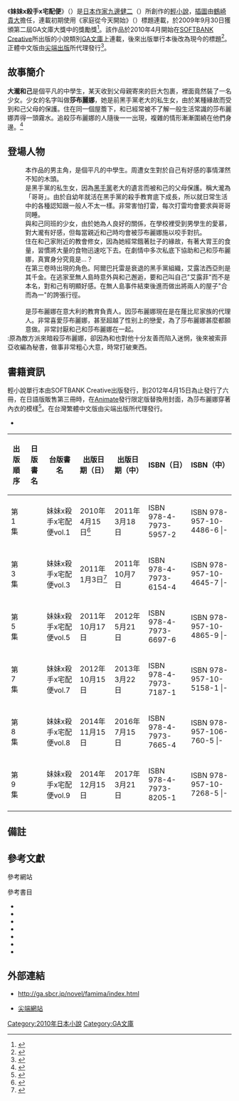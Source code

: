 {{unfinished}}
{{Infobox animanga/Headerofja
|標題= 妹妹x殺手x宅配便
|圖像= Famimattu01.jpg
|尺寸=180px
|說明=《妹妹x殺手x宅急便》第一集封面
|日文名稱= ふぁみまっ!
|英文名稱= 
|假名= ふぁみまっ!
|羅馬字= 
|類型= 
}}
{{Infobox animanga/name
|作品原名= {{lang|ja|ふぁみまっ!}}
|官方譯名= 
|正式譯名= {{flagicon|Taiwan}} {{flagicon|HKG}} 妹妹x殺手x宅配便
|常用譯名= 全家！
}}
{{Infobox animanga/Novel
|輕小說= 是
|標題= 妹妹x殺手x宅配便
|作者= [[九邊健二|九邊健二]]
|插圖= [[鶴崎貴大|鶴崎貴大]]
|出版社= {{flagicon|Japan}} [[Softbank|SOFTBANK Creative]]<br />{{flagicon|Taiwan}} {{flagicon|HKG}} [[尖端出版|尖端出版]]
|連載雜誌= 
|label= [[GA文庫|GA文庫]]
|發售日= 
|開始= 2010年4月
|結束= 2014年12月
|冊數= {{flagicon|Japan}} 9冊（2014年12月）<br>{{flagicon|ROC}} 9冊（2017年3月）
|話數= 
|其他= 
}}
{{Infobox animanga/Footerofja}}

《'''妹妹x殺手x宅配便'''》（{{lang-ja|ふぁみまっ!}}）是[[日本|日本]][[作家|作家]][[九邊健二|九邊健二]]（{{lang|ja|九辺ケンジ}}）所創作的[[輕小說|輕小說]]，[[插圖|插圖]]由[[鶴崎貴大|鶴崎貴大]]擔任，連載初期使用《家庭從今天開始》（{{lang|ja|今日からファミリー}}）標題連載，於2009年9月30日獲頒第二屆GA文庫大獎{{noteTag|1='''GA文庫大獎'''（[[GA文庫大獎|GA文庫大賞]]）是由日本[[Softbank|SOFTBANK Creative]]所評選頒發出來的獎賞。}}中的獎勵獎<ref>{{cite web|url=http://ga.sbcr.jp/novel/taisyo/02/index.html|script-title=ja:GA文庫大賞：途中経過＆結果発表」|publisher={{lang|ja|GA文庫}}|date=2009-09-30|accessdate=2011-03-01|language=ja|archive-date=2011-10-26|archive-url=https://web.archive.org/web/20111026174521/http://ga.sbcr.jp/novel/taisyo/02/index.html|dead-url=no}}</ref>。該作品於2010年4月開始在[[Softbank|SOFTBANK Creative]]所出版的小說類別[[GA文庫|GA文庫]]上連載，後來出版單行本後改為現今的標題<ref>{{cite web|url=http://ga.sbcr.jp/novel/taisyo/02/index3.html|script-title=ja:GA文庫大賞：途中経過＆結果発表」|publisher={{lang|ja|GA文庫}}|date=2010-04-30|accessdate=2011-03-01|language=ja|archive-date=2016-09-11|archive-url=https://web.archive.org/web/20160911223033/http://ga.sbcr.jp/novel/taisyo/02/index3.html|dead-url=no}}</ref>。正體中文版由[[尖端出版|尖端出版]]所代理發行<ref name="ZH">{{cite web|url=http://www.cdnews.biz/cdnews_site/docDetail.jsp?coluid=433&docid=101448781|title=尖端出版2011年三月份輕小說新書書訊|publisher=中央日報網路報|date=2011-02-23|accessdate=2011-03-01|language=zh|archive-url=https://web.archive.org/web/20151222120934/http://www.cdnews.biz/cdnews_site/docDetail.jsp?coluid=433&docid=101448781|archive-date=2015-12-22|dead-url=yes}}</ref>。

== 故事簡介 ==
'''大瀧和己'''是個平凡的中學生，某天收到父母親寄來的巨大包裹，裡面竟然裝了一名少女。少女的名字叫做'''莎布麗娜'''，她是前黑手黨老大的私生女，由於某種緣故而受到和己父母的保護。住在同一個屋簷下，和已經常被不了解一般生活常識的莎布麗娜弄得一頭霧水。追殺莎布麗娜的人隨後一一出現，複雜的情形漸漸圍繞在他們身邊。<ref>{{cite web |url=http://acg.gamer.com.tw/acgDetail.php?s=44757 |title=妹妹x殺手x宅急便 |publisher=巴哈姆特 |accessdate=2011-03-01 |language=zh |archive-date=2014-01-09 |archive-url=https://web.archive.org/web/20140109092218/http://acg.gamer.com.tw/acgDetail.php?s=44757 |dead-url=no }}</ref>

== 登場人物 ==
; {{nihongo|大瀧 和己|大滝 和己（おおたき かずき）}}
:本作品的男主角，是個平凡的中學生。周遭女生對於自己有好感的事情渾然不知的木頭。
; {{nihongo|莎布麗娜|サブリナ}}
:是黑手黨的私生女，因為[[黑手黨|黑手黨]]老大的遺言而被和己的父母保護。稱大瀧為「哥哥」。由於自幼年就活在黑手黨的殺手教育底下成長，所以就日常生活中的各種認知跟一般人不太一樣。非常害怕打雷，每次打雷均會要求與哥哥同睡。
; {{nihongo|木之下 沙希|木ノ下 沙希（きのした さき）}}
:與和己同班的少女，由於她為人良好的關係，在學校裡受到男學生的愛慕，對大瀧有好感，但每當親近和己時均會被莎布麗娜施以咬手對抗。
; {{nihongo|橘 泉奈|橘 いずな（たちばな いずな）}}
:住在和己家附近的教會修女，因為她經常餓著肚子的緣故，有著大胃王的食量，習慣將大量的食物迅速吃下去。在劇情中多次私底下協助和己和莎布麗娜，真實身分究竟是...？
; {{nihongo|艾露法西亞 阿爾巴托雷| }}
:在第三卷時出現的角色。阿爾巴托雷是衰退的黑手黨組織，艾露法西亞則是其千金。在逃家至無人島時意外與和己邂逅，要和己叫自己"艾露菲"而不是本名，對和己有明顯好感。在無人島事件結束後進而做出將兩人的屋子"合而為一"的誇張行徑。
; {{nihongo|路加 羅索| }}
; {{nihongo|索菲亞| }}
:是莎布麗娜在意大利的教育負責人。因莎布麗娜現在是在蕯比尼家族的代理人。非常喜愛莎布麗娜，甚至超越了性别上的戀愛，為了莎布麗娜甚麼都願意做。非常討厭和己和莎布麗娜在一起。
; {{nihongo|克萊麗琪 卡莉娜|}}:原為敵方派來暗殺莎布麗娜，卻因為和也對他十分友善而陷入迷惘，後來被索菲亞收編為秘書，做事非常粗心大意，時常打破東西。

== 書籍資訊 ==
輕小說單行本由SOFTBANK Creative出版發行，到2012年4月15日為止發行了六冊，在日語版販售第三冊時，在[[Animate|Animate]]發行限定版替換用封面，為莎布麗娜穿著內衣的模樣<ref>{{cite web|url=http://ga.sbcr.jp/mgabunko/016395/|script-title=ja:『ふぁみまっ！３』にアニメイト限定版が登場！|publisher={{lang|ja|GA Graphic}}|date=2010-12-31|accessdate=2011-03-01|language=ja|archive-date=2011-03-11|archive-url=https://web.archive.org/web/20110311160426/http://ga.sbcr.jp/mgabunko/016395/|dead-url=yes}}</ref>。在台灣繁體中文版由尖端出版所代理發行。
*
{| border="0"  cellpadding="3px" style="border: 1px solid #999; background-color:#FFFFFF; "
|-align="center" bgcolor="#cccccc"
!出版順序!!日版書名!!台版書名!!出版日期（日）!!出版日期（中）!!ISBN（日）!!ISBN（中）
|-
|第1集||{{lang|ja|ふぁみまっ！1}}||妹妹x殺手x宅配便vol.1||2010年4月15日<ref>{{cite web|url=http://blog.livedoor.jp/geek/archives/51013039.html|script-title=ja:GA文庫の４月新刊POPが自虐的「ど、どうせ電撃文庫を買うつもりなんでしょ？」|publisher={{lang|ja|アキバBlog}}|date=2010-04-06|accessdate=2011-03-01|language=ja|archive-date=2011-03-17|archive-url=https://web.archive.org/web/20110317050225/http://blog.livedoor.jp/geek/archives/51013039.html|dead-url=no}}</ref>||2011年3月18日||ISBN 978-4-7973-5957-2||ISBN 978-957-10-4486-6
|-{{grey row}}
|第2集||{{lang|ja|ふぁみまっ！2}}||妹妹x殺手x宅配便vol.2||2010年8月15日||2011年8月5日|| ISBN 978-4-7973-6080-6||ISBN 978-957-10-4596-2
|-
|第3集||{{lang|ja|ふぁみまっ！3}}||妹妹x殺手x宅配便vol.3||2011年1月3日<ref>{{cite web|url=http://blog.livedoor.jp/geek/archives/51174569.html|script-title=ja:ふぁみまっ！３巻 「空から"ぱんつ"が降ってきた―！？」」|publisher={{lang|ja|アキバBlog}}|date=2011-01-13|accessdate=2011-03-01|language=ja|archive-date=2011-01-16|archive-url=https://web.archive.org/web/20110116194116/http://blog.livedoor.jp/geek/archives/51174569.html|dead-url=no}}</ref>||2011年10月7日|| ISBN 978-4-7973-6154-4||ISBN 978-957-10-4645-7
|-{{grey row}}
|第4集||{{lang|ja|ふぁみまっ！4}}||妹妹x殺手x宅配便vol.4||2011年5月15日||2012年1月13日|| ISBN 978-4-7973-6512-2||ISBN 978-957-10-4737-9
|-
|第5集||{{lang|ja|ふぁみまっ！5}}||妹妹x殺手x宅配便vol.5||2011年10月17日||2012年5月21日|| ISBN 978-4-7973-6697-6||ISBN 978-957-10-4865-9
|-{{grey row}}
|第6集||{{lang|ja|ふぁみまっ！6}}||妹妹x殺手x宅配便vol.6||2012年4月15日||2012年10月19日|| ISBN 978-4-7973-6887-1||ISBN 978-957-10-5010-2
|-
|第7集||{{lang|ja|ふぁみまっ！7}}||妹妹x殺手x宅配便vol.7||2012年10月15日||2013年3月22日|| ISBN 978-4-7973-7187-1||ISBN 978-957-10-5158-1
|-{{grey row}}
|-
|第8集||{{lang|ja|ふぁみまっ！8}}||妹妹x殺手x宅配便vol.8||2014年11月15日||2016年7月15日|| ISBN 978-4-7973-7665-4||ISBN 978-957-106-760-5 
|-{{grey row}}
|-
|第9集||{{lang|ja|ふぁみまっ！9}}||妹妹x殺手x宅配便vol.9||2014年12月15日||2017年3月21日
| ISBN 978-4-7973-8205-1||ISBN 978-957-10-7268-5
|-{{grey row}}
|}

== 備註 ==
<div class="references-small">
{{notefoot}}
</div>
== 參考文獻 ==
<div class="references-small">
;參考網站
<references />
;參考書目
*{{cite book zh|author={{lang|ja|九辺ケンジ}}|title=《{{lang|ja|ふぁみまっ! 1}}》 |date=2010年4月30日|publisher=SOFTBANK Creative|location=東京|language=ja|isbn=9784797359572|}}
*{{cite book zh|author={{lang|ja|九辺ケンジ}}|title=《{{lang|ja|ふぁみまっ! 2}}》 |date=2010年8月15日|publisher=SOFTBANK Creative|location=東京|language=ja|isbn=9784797360806|}}
*{{cite book zh|author={{lang|ja|九辺ケンジ}}|title=《{{lang|ja|ふぁみまっ! 3}}》 |date=2011年1月3日|publisher=SOFTBANK Creative|location=東京|language=ja|isbn=9784797361544|}}
*{{cite book zh|author={{lang|ja|九辺ケンジ}}|title=《{{lang|ja|ふぁみまっ! 4}}》 |date=2011年5月15日|publisher=SOFTBANK Creative|location=東京|language=ja|isbn=9784797365122|}}
*{{cite book zh|author={{lang|ja|九辺ケンジ}}|title=《{{lang|ja|ふぁみまっ! 5}}》 |date=2011年10月17日|publisher=SOFTBANK Creative|location=東京|language=ja|isbn=9784797366976|}}
*{{cite book zh|author={{lang|ja|九辺ケンジ}}|title=《{{lang|ja|ふぁみまっ! 6}}》 |date=2012年4月15日|publisher=SOFTBANK Creative|location=東京|language=ja|isbn=9784797368871|}}
*{{cite book zh|author={{lang|ja|九辺ケンジ}}|title=《{{lang|ja|ふぁみまっ! 7}}》 |date=2012年10月15日|publisher=SOFTBANK Creative|location=東京|language=ja|isbn=9784797371871|}}
</div>

== 外部連結 ==
*{{Ja icon}}http://ga.sbcr.jp/novel/famima/index.html{{Wayback|url=http://ga.sbcr.jp/novel/famima/index.html |date=20110303221711 }}
* [http://www.spp.com.tw/spp2006/all/asp/search/bookfile.asp?bc=25037846&vch=novel 尖端網站 ]{{Wayback|url=http://www.spp.com.tw/spp2006/all/asp/search/bookfile.asp?bc=25037846&vch=novel |date=20181002232045 }}

{{DEFAULTSORT:Famima}}
[[Category:2010年日本小說|Category:2010年日本小說]]
[[Category:GA文庫|Category:GA文庫]]